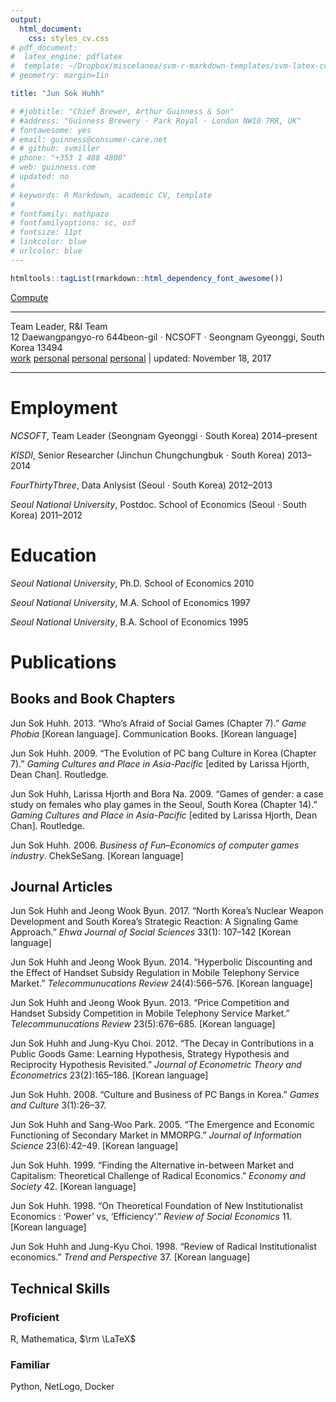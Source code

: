 ```yaml
---
output: 
  html_document: 
    css: styles_cv.css
# pdf_document:
#  latex_engine: pdflatex
#  template: ~/Dropbox/miscelanea/svm-r-markdown-templates/svm-latex-cv.tex
# geometry: margin=1in

title: "Jun Sok Huhh"

# #jobtitle: "Chief Brewer, Arthur Guinness & Son"
# #address: "Guinness Brewery · Park Royal · London NW10 7RR, UK"
# fontawesome: yes
# email: guinness@consumer-care.net
# # github: svmiller
# phone: "+353 1 408 4800"
# web: guinness.com
# updated: no
# 
# keywords: R Markdown, academic CV, template
# 
# fontfamily: mathpazo
# fontfamilyoptions: sc, osf
# fontsize: 11pt
# linkcolor: blue
# urlcolor: blue
---
```


```r
htmltools::tagList(rmarkdown::html_dependency_font_awesome())
```

<link rel="stylesheet" href="http://maxcdn.bootstrapcdn.com/font-awesome/4.3.0/css/font-awesome.min.css">
<link rel="stylesheet" href="http://fortawesome.github.io/Font-Awesome/assets/font-awesome/css/font-awesome.css"> 

<a class="btn-cta-freequote" href="#">Compute <i class="fa fa-calculator"></i></a>

*****
<div id = "vtight"> 
Team Leader, R&I Team </br>
12 Daewangpangyo-ro 644beon-gil $\cdot$ NCSOFT $\cdot$ Seongnam Gyeonggi, South Korea 13494 </br>
<i class="fa fa-envelope-o" aria-hidden="true"></i> [work](mailto: junsokhuhh@ncsoft.com) 
<i class="fa fa-envelope-o" aria-hidden="true"></i> [personal](mailto: anarinsk@gmail.com) 
<i class="fa fa-github" aria-hidden="true"></i> [personal](https://github.com/anarinsk) 
<i class="fa fa-home" aria-hidden="true"></i> [personal](http://lostineconomics.com) 
&vert; updated: November 18, 2017 </br>
</div>

******


# Employment

*NCSOFT*, Team Leader (Seongnam Gyeonggi $\cdot$ South Korea) 2014--present 

*KISDI*, Senior Researcher (Jinchun Chungchungbuk $\cdot$ South Korea) 2013--2014 

*FourThirtyThree*, Data Anlysist (Seoul $\cdot$ South Korea) 2012--2013

*Seoul National University*, Postdoc. School of Economics (Seoul $\cdot$ South Korea) 2011--2012

# Education

*Seoul National University*, Ph.D. School of Economics 2010

*Seoul National University*, M.A. School of Economics 1997 

*Seoul National University*, B.A. School of Economics 1995

# Publications

## Books and Book Chapters 

Jun Sok Huhh. 2013. "Who’s Afraid of Social Games (Chapter 7)." *Game Phobia* [Korean language]. Communication Books. [Korean language]

Jun Sok Huhh. 2009. "The Evolution of PC bang Culture in Korea (Chapter 7)." *Gaming Cultures and Place in Asia-Pacific* [edited by Larissa Hjorth, Dean Chan]. Routledge.

Jun Sok Huhh, Larissa Hjorth and Bora Na. 2009. "Games of gender: a case study on females who play games in the Seoul, South Korea (Chapter 14)." *Gaming Cultures and Place in Asia-Pacific* [edited by Larissa Hjorth, Dean Chan]. Routledge.

Jun Sok Huhh. 2006. *Business of Fun–Economics of computer games industry*. ChekSeSang. [Korean language]

## Journal Articles

Jun Sok Huhh and Jeong Wook Byun. 2017. "North Korea’s Nuclear Weapon Development and South Korea’s Strategic Reaction: A Signaling Game Approach." *Ehwa Journal of Social Sciences* 33(1): 107--142 [Korean language]

Jun Sok Huhh and Jeong Wook Byun. 2014. "Hyperbolic Discounting and the Effect of Handset Subsidy Regulation in Mobile Telephony Service Market." *Telecommunucations Review* 24(4):566--576. [Korean language]

Jun Sok Huhh and Jeong Wook Byun. 2013. "Price Competition and Handset Subsidy Competition in Mobile Telephony Service Market." *Telecommunucations Review* 23(5):676--685. [Korean language]

Jun Sok Huhh and Jung-Kyu Choi. 2012. "The Decay in Contributions in a Public Goods Game: Learning Hypothesis, Strategy Hypothesis and Reciprocity Hypothesis Revisited." *Journal of Econometric Theory and Econometrics* 23(2):165--186. [Korean language]

Jun Sok Huhh. 2008. "Culture and Business of PC Bangs in Korea." *Games and Culture* 3(1):26--37.

Jun Sok Huhh and Sang-Woo Park. 2005. "The Emergence and Economic Functioning of Secondary Market in MMORPG." *Journal of Information Science* 23(6):42–49. [Korean language]

Jun Sok Huhh. 1999. "Finding the Alternative in-between Market and Capitalism: Theoretical Challenge of Radical Economics." *Economy and Society* 42. [Korean language]

Jun Sok Huhh. 1998. "On Theoretical Foundation of New Institutionalist Economics : ‘Power’ vs, ‘Efficiency’." *Review of Social Economics* 11. [Korean language]

Jun Sok Huhh and Jung-Kyu Choi. 1998. "Review of Radical Institutionalist economics." *Trend and Perspective* 37. [Korean language]

## Technical Skills 

### Proficient
R, Mathematica, $\rm \LaTeX$

### Familiar
Python, NetLogo, Docker